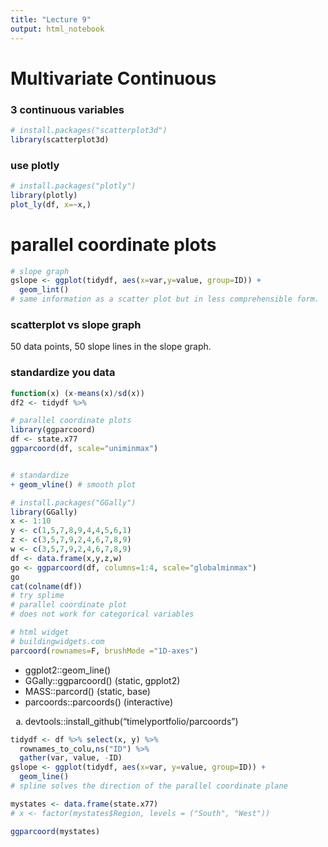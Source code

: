 ```yaml
---
title: "Lecture 9"
output: html_notebook
---
```


# Multivariate Continuous 

### 3 continuous variables
```r
# install.packages("scatterplot3d")
library(scatterplot3d)
```

### use plotly
```r
# install.packages("plotly")
library(plotly)
plot_ly(df, x=~x,)
```

# parallel coordinate plots
```r
# slope graph
gslope <- ggplot(tidydf, aes(x=var,y=value, group=ID)) +
  geom_lint()
# same information as a scatter plot but in less comprehensible form.
```

### scatterplot vs slope graph
50 data points, 50 slope lines in the slope graph.

### standardize you data
```r
function(x) (x-means(x)/sd(x))
df2 <- tidydf %>%
```

```r
# parallel coordinate plots
library(ggparcoord)
df <- state.x77
ggparcoord(df, scale="uniminmax")
```
```r

```
```r
# standardize 
+ geom_vline() # smooth plot
```

```r
# install.packages("GGally")
library(GGally)
x <- 1:10
y <- c(1,5,7,8,9,4,4,5,6,1)
z <- c(3,5,7,9,2,4,6,7,8,9)
w <- c(3,5,7,9,2,4,6,7,8,9)
df <- data.frame(x,y,z,w)
go <- ggparcoord(df, columns=1:4, scale="globalminmax")
go
cat(colname(df))
# try splime
# parallel coordinate plot
# does not work for categorical variables
```

```r
# html widget
# buildingwidgets.com
parcoord(rownames=F, brushMode ="1D-axes")
```


- ggplot2::geom_line()
- GGally::ggparcoord() (static, gpplot2)
- MASS::parcord() (static, base)
- parcoords::parcoords() (interactive)
(a) devtools::install_github("timelyportfolio/parcoords")

```r
tidydf <- df %>% select(x, y) %>%
  rownames_to_colu,ns("ID") %>%
  gather(var, value, -ID)
gslope <- ggplot(tidydf, aes(x=var, y=value, group=ID)) +
  geom_line()
# spline solves the direction of the parallel coordinate plane
```


```r
mystates <- data.frame(state.x77)
# x <- factor(mystates$Region, levels = ("South", "West"))

ggparcoord(mystates)
```

